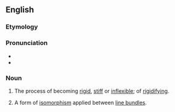 ==English==


===Etymology===

{{suffix|rigid|ification}}

===Pronunciation===

*{{IPA|ɹɪˌdʒɪdɪfɪˈkeɪʃən}}
*{{rhymes|eɪʃən}}

===Noun===
{{en-noun}}

#{{uncountable}} The process of becoming [[rigid]], [[stiff]] or [[inflexible]]; of [[rigidify]]ing.
# {{geometry}} A form of [[isomorphism]] applied between [[line bundle]]s.